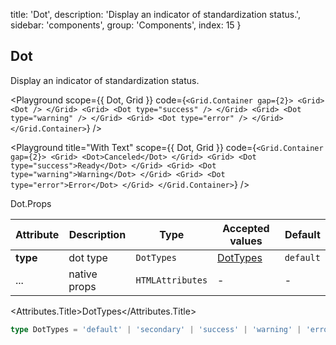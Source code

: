 
  title: 'Dot',
  description: 'Display an indicator of standardization status.',
  sidebar: 'components',
  group: 'Components',
  index: 15
}

## Dot

Display an indicator of standardization status.

<Playground
  scope={{ Dot, Grid }}
  code={`
<Grid.Container gap={2}>
  <Grid>
    <Dot />
  </Grid>
  <Grid>
    <Dot type="success" />
  </Grid>
  <Grid>
    <Dot type="warning" />
  </Grid>
  <Grid>
    <Dot type="error" />
  </Grid>
</Grid.Container>
`}
/>

<Playground
  title="With Text"
  scope={{ Dot, Grid }}
  code={`
<Grid.Container gap={2}>
  <Grid>
    <Dot>Canceled</Dot>
  </Grid>
  <Grid>
    <Dot type="success">Ready</Dot>
  </Grid>
  <Grid>
    <Dot type="warning">Warning</Dot>
  </Grid>
  <Grid>
    <Dot type="error">Error</Dot>
  </Grid>
</Grid.Container>
`}
/>

<Attributes edit="/pages/docs/components/dot.mdx">
<Attributes.Title>Dot.Props</Attributes.Title>

| Attribute | Description  | Type             | Accepted values       | Default   |
| --------- | ------------ | ---------------- | --------------------- | --------- |
| **type**  | dot type     | `DotTypes`       | [DotTypes](#dottypes) | `default` |
| ...       | native props | `HTMLAttributes` | -                     | -         |

<Attributes.Title>DotTypes</Attributes.Title>

```ts
type DotTypes = 'default' | 'secondary' | 'success' | 'warning' | 'error'
```

</Attributes>


